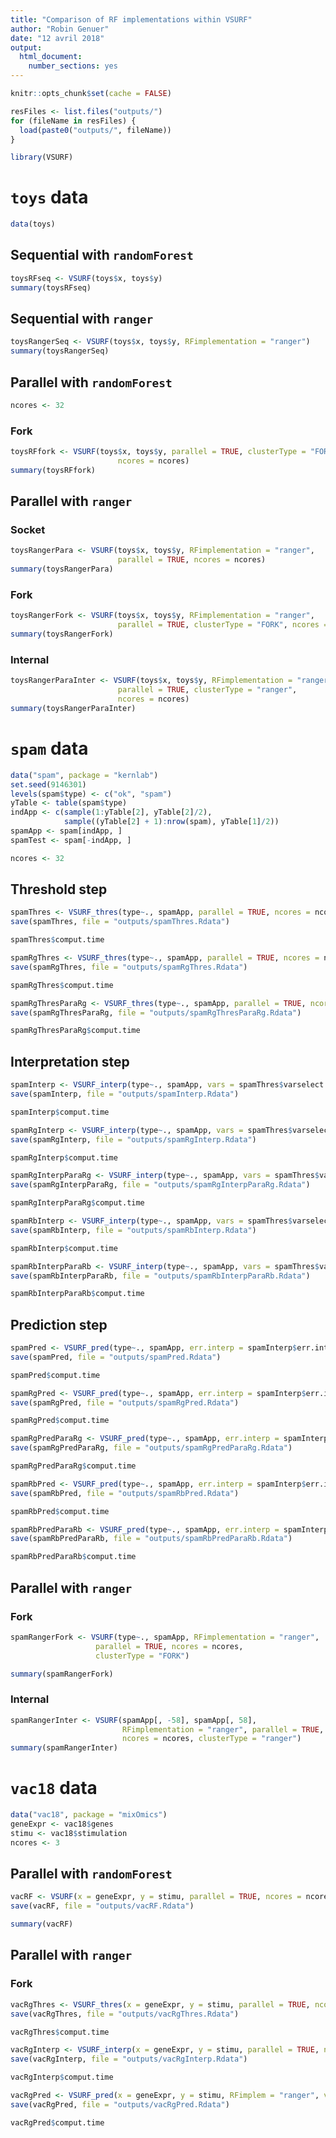 ```yaml
---
title: "Comparison of RF implementations within VSURF"
author: "Robin Genuer"
date: "12 avril 2018"
output: 
  html_document: 
    number_sections: yes
---
```


```r
knitr::opts_chunk$set(cache = FALSE)
```

```r
resFiles <- list.files("outputs/")
for (fileName in resFiles) {
  load(paste0("outputs/", fileName))
}
```


```r
library(VSURF)
```

# `toys` data

```r
data(toys)
```

## Sequential with `randomForest`

```r
toysRFseq <- VSURF(toys$x, toys$y)
summary(toysRFseq)
```

## Sequential with `ranger`

```r
toysRangerSeq <- VSURF(toys$x, toys$y, RFimplementation = "ranger")
summary(toysRangerSeq)
```
 
## Parallel with `randomForest`

```r
ncores <- 32
```

### Fork

```r
toysRFfork <- VSURF(toys$x, toys$y, parallel = TRUE, clusterType = "FORK",
                        ncores = ncores)
summary(toysRFfork)
```

## Parallel with `ranger`

### Socket

```r
toysRangerPara <- VSURF(toys$x, toys$y, RFimplementation = "ranger",
                        parallel = TRUE, ncores = ncores)
summary(toysRangerPara)
```

### Fork

```r
toysRangerFork <- VSURF(toys$x, toys$y, RFimplementation = "ranger",
                        parallel = TRUE, clusterType = "FORK", ncores = ncores)
summary(toysRangerFork)
```

### Internal

```r
toysRangerParaInter <- VSURF(toys$x, toys$y, RFimplementation = "ranger",
                        parallel = TRUE, clusterType = "ranger",
                        ncores = ncores)
summary(toysRangerParaInter)
```


# `spam` data

```r
data("spam", package = "kernlab")
set.seed(9146301)
levels(spam$type) <- c("ok", "spam")
yTable <- table(spam$type)
indApp <- c(sample(1:yTable[2], yTable[2]/2),
            sample((yTable[2] + 1):nrow(spam), yTable[1]/2))
spamApp <- spam[indApp, ]
spamTest <- spam[-indApp, ]
```

```r
ncores <- 32
```


## Threshold step

```r
spamThres <- VSURF_thres(type~., spamApp, parallel = TRUE, ncores = ncores, clusterType="FORK")
save(spamThres, file = "outputs/spamThres.Rdata")
```

```r
spamThres$comput.time
```

```r
spamRgThres <- VSURF_thres(type~., spamApp, parallel = TRUE, ncores = ncores, clusterType="FORK", RFimplem = "ranger")
save(spamRgThres, file = "outputs/spamRgThres.Rdata")
```

```r
spamRgThres$comput.time
```

```r
spamRgThresParaRg <- VSURF_thres(type~., spamApp, parallel = TRUE, ncores = ncores, clusterType = "ranger", RFimplem = "ranger")
save(spamRgThresParaRg, file = "outputs/spamRgThresParaRg.Rdata")
```

```r
spamRgThresParaRg$comput.time
```


## Interpretation step

```r
spamInterp <- VSURF_interp(type~., spamApp, vars = spamThres$varselect.thres, parallel = TRUE, ncores = ncores, clusterType = "FORK")
save(spamInterp, file = "outputs/spamInterp.Rdata")
```

```r
spamInterp$comput.time
```

```r
spamRgInterp <- VSURF_interp(type~., spamApp, vars = spamThres$varselect.thres, parallel = TRUE, ncores = ncores, clusterType = "FORK", RFimplem = "ranger")
save(spamRgInterp, file = "outputs/spamRgInterp.Rdata")
```

```r
spamRgInterp$comput.time
```

```r
spamRgInterpParaRg <- VSURF_interp(type~., spamApp, vars = spamThres$varselect.thres, parallel = TRUE, ncores = ncores, clusterType = "ranger", RFimplem = "ranger")
save(spamRgInterpParaRg, file = "outputs/spamRgInterpParaRg.Rdata")
```

```r
spamRgInterpParaRg$comput.time
```

```r
spamRbInterp <- VSURF_interp(type~., spamApp, vars = spamThres$varselect.thres, parallel = TRUE, ncores = ncores, clusterType = "FORK", RFimplem = "Rborist")
save(spamRbInterp, file = "outputs/spamRbInterp.Rdata")
```

```r
spamRbInterp$comput.time
```

```r
spamRbInterpParaRb <- VSURF_interp(type~., spamApp, vars = spamThres$varselect.thres, parallel = TRUE, ncores = ncores, clusterType = "Rborist", RFimplem = "Rborist")
save(spamRbInterpParaRb, file = "outputs/spamRbInterpParaRb.Rdata")
```

```r
spamRbInterpParaRb$comput.time
```

## Prediction step

```r
spamPred <- VSURF_pred(type~., spamApp, err.interp = spamInterp$err.interp, varselect.interp = spamInterp$varselect.interp, parallel = TRUE, ncores = ncores, clusterType = "FORK")
save(spamPred, file = "outputs/spamPred.Rdata")
```

```r
spamPred$comput.time
```

```r
spamRgPred <- VSURF_pred(type~., spamApp, err.interp = spamInterp$err.interp, varselect.interp = spamInterp$varselect.interp, RFimplem = "ranger")
save(spamRgPred, file = "outputs/spamRgPred.Rdata")
```

```r
spamRgPred$comput.time
```

```r
spamRgPredParaRg <- VSURF_pred(type~., spamApp, err.interp = spamInterp$err.interp, varselect.interp = spamInterp$varselect.interp, RFimplem = "ranger", num.threads = ncores)
save(spamRgPredParaRg, file = "outputs/spamRgPredParaRg.Rdata")
```

```r
spamRgPredParaRg$comput.time
```

```r
spamRbPred <- VSURF_pred(type~., spamApp, err.interp = spamInterp$err.interp, varselect.interp = spamInterp$varselect.interp, RFimplem = "Rborist")
save(spamRbPred, file = "outputs/spamRbPred.Rdata")
```

```r
spamRbPred$comput.time
```

```r
spamRbPredParaRb <- VSURF_pred(type~., spamApp, err.interp = spamInterp$err.interp, varselect.interp = spamInterp$varselect.interp, RFimplem = "Rborist", nThread = 5)
save(spamRbPredParaRb, file = "outputs/spamRbPredParaRb.Rdata")
```

```r
spamRbPredParaRb$comput.time
```

## Parallel with `ranger`

### Fork

```r
spamRangerFork <- VSURF(type~., spamApp, RFimplementation = "ranger",
                   parallel = TRUE, ncores = ncores,
                   clusterType = "FORK")
```

```r
summary(spamRangerFork)
```

### Internal

```r
spamRangerInter <- VSURF(spamApp[, -58], spamApp[, 58],
                         RFimplementation = "ranger", parallel = TRUE,
                         ncores = ncores, clusterType = "ranger")
summary(spamRangerInter)
```


# `vac18` data

```r
data("vac18", package = "mixOmics")
geneExpr <- vac18$genes
stimu <- vac18$stimulation
ncores <- 3
```

## Parallel with `randomForest`

```r
vacRF <- VSURF(x = geneExpr, y = stimu, parallel = TRUE, ncores = ncores, clusterType = "FORK")
save(vacRF, file = "outputs/vacRF.Rdata")
```

```r
summary(vacRF)
```


## Parallel with `ranger`

### Fork

```r
vacRgThres <- VSURF_thres(x = geneExpr, y = stimu, parallel = TRUE, ncores = ncores, RFimplem = "ranger", clusterType = "FORK")
save(vacRgThres, file = "outputs/vacRgThres.Rdata")
```

```r
vacRgThres$comput.time
```

```r
vacRgInterp <- VSURF_interp(x = geneExpr, y = stimu, parallel = TRUE, ncores = ncores, RFimplem = "ranger", clusterType = "FORK", vars = vacRF$varselect.thres)
save(vacRgInterp, file = "outputs/vacRgInterp.Rdata")
```

```r
vacRgInterp$comput.time
```

```r
vacRgPred <- VSURF_pred(x = geneExpr, y = stimu, RFimplem = "ranger", varselect.interp = vacRF$varselect.interp, err.interp = vacRF$err.interp)
save(vacRgPred, file = "outputs/vacRgPred.Rdata")
```

```r
vacRgPred$comput.time
```
